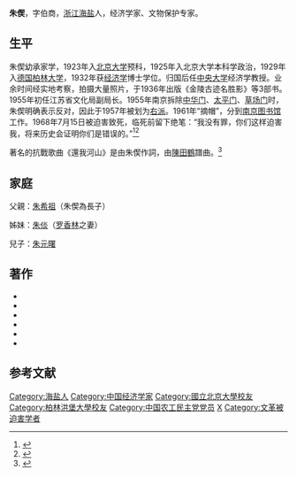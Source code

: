 {{Infobox_Person
|name=朱偰
|image=朱偰.jpg
|box_width=300px
|occupation=
|period=
|sex=男
|birth_date= {{Birth date |1907|04|15}}
|birth_place=
|death_date= {{Death date and age|1968|07|15|1907|04|15}}
|death_place=[[南京市|南京市]]
|nationality=
|residence=
|language=
|height=
|weight=
|party=[[中国农工民主党|中国农工民主党]]
|religion=
|spouse=
|relatives=
|education=
*1923年～1925年，[[北京大学|北京大学]]预科
*1925年～1929年，北京大学本科
*1929年～1932年，[[德国|德国]][[柏林大学|柏林大学]]
|past=
|work=
*金陵古迹名胜影集
*金陵古迹图考
*建康兰陵六朝陵墓图考
|awards=
}}
'''朱偰'''{{BD|1907年|4月15日|1968年|7月15日|catIdx=Z朱}}，字伯商，[[浙江|浙江]][[海盐|海盐]]人，经济学家、文物保护专家。

== 生平 ==
朱偰幼承家学，1923年入[[北京大学|北京大学]]预科，1925年入北京大学本科学政治，1929年入[[德国|德国]][[柏林大学|柏林大学]]，1932年获[[经济学|经济学]]博士学位。归国后任[[國立中央大學_(南京)|中央大学]]经济学教授。业余时间经实地考察，拍摄大量照片，于1936年出版《金陵古迹名胜影》等3部书。1955年初任江苏省文化局副局长。1955年南京拆除[[中华门|中华门]]、[[太平门|太平门]]、[[草场门|草场门]]时，朱偰明确表示反对，因此于1957年被划为[[右派|右派]]。1961年“摘帽”，分到[[南京图书馆|南京图书馆]]工作。1968年7月15日被迫害致死，临死前留下绝笔：“我没有罪，你们这样迫害我，将来历史会证明你们是错误的。”<ref>{{Cite book |author=王军 |title=采访本上的城市 |publisher=生活·读书·新知三联书店 |year=2008 |isbn=71080290346 |pages=357-370}}</ref><ref>{{cite web |title=京城墙遥祭百年朱偰 |publisher=搜狐网，原载现代快报 |url=http://news.sohu.com/20070414/n249424851.shtml |access-date=2011-06-14 |archive-date=2019-06-02 |archive-url=https://web.archive.org/web/20190602175151/http://news.sohu.com/20070414/n249424851.shtml |dead-url=no }}</ref>

著名的抗戰歌曲《還我河山》是由朱偰作詞，由[[陳田鶴|陳田鶴]]譜曲。<ref name="王東原退思錄">{{cite book |author=王東原|title=《王東原退思錄》 |date=1992|publisher=中正書局|location=臺灣|language=zh-hant |isbn=9789570906219}}</REF>

== 家庭 ==
父親：[[朱希祖|朱希祖]]（朱偰為長子）

姊妹：[[朱倓|朱倓]]（[[罗香林|罗香林]]之妻）

兒子：[[朱元曙|朱元曙]]

== 著作 ==
*{{Cite book |title=《金陵古迹名胜影集》 |publisher= |year= |isbn=}}
*{{Cite book |title=《金陵古迹图考》 |publisher= |year= |isbn=}}
*{{Cite book |title=《建康兰陵六朝陵墓图考》 |publisher= |year= |isbn=}}
*{{Cite book |title=《故都纪念集》 |publisher= |year= |isbn=}}
*{{Cite book |title=《康昌考察记》 |publisher= |year= |isbn=}}
*{{Cite book |title=《越南受降日記》 |publisher=商務印書館 |year=1946 |isbn=}}

==参考文献==
{{reflist}}
{{DEFAULTSORT:Z朱}}
[[Category:海盐人|Category:海盐人]]
[[Category:中国经济学家|Category:中国经济学家]]
[[Category:國立北京大學校友|Category:國立北京大學校友]]
[[Category:柏林洪堡大學校友|Category:柏林洪堡大學校友]]
[[Category:中国农工民主党党员|Category:中国农工民主党党员]]
[[Category:朱姓|X]]
[[Category:文革被迫害学者|Category:文革被迫害学者]]